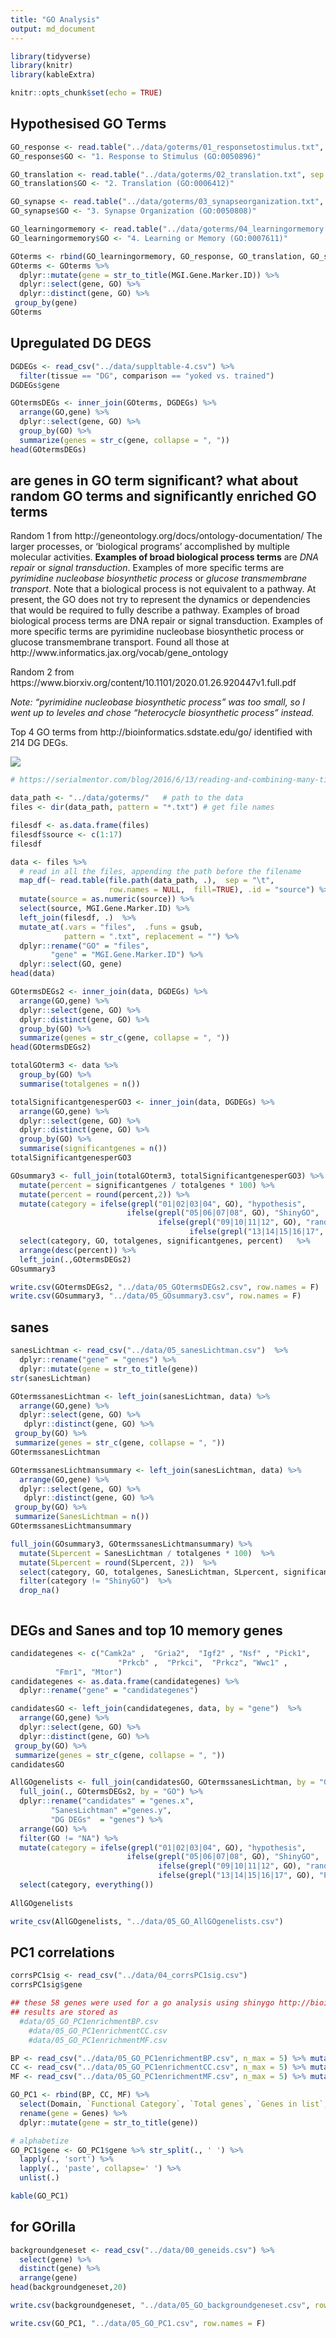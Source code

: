 ```yaml
---
title: "GO Analysis"
output: md_document
---
```


```r
library(tidyverse)
library(knitr)
library(kableExtra)

knitr::opts_chunk$set(echo = TRUE)
```


## Hypothesised GO Terms

```r
GO_response <- read.table("../data/goterms/01_responsetostimulus.txt", sep = "\t", row.names = NULL,  fill=TRUE)
GO_response$GO <- "1. Response to Stimulus (GO:0050896)"

GO_translation <- read.table("../data/goterms/02_translation.txt", sep = "\t", row.names = NULL)
GO_translation$GO <- "2. Translation (GO:0006412)"

GO_synapse <- read.table("../data/goterms/03_synapseorganization.txt", sep = "\t", row.names = NULL)
GO_synapse$GO <- "3. Synapse Organization (GO:0050808)"

GO_learningormemory <- read.table("../data/goterms/04_learningormemory.txt", sep = "\t", row.names = NULL)
GO_learningormemory$GO <- "4. Learning or Memory (GO:0007611)"

GOterms <- rbind(GO_learningormemory, GO_response, GO_translation, GO_synapse)
GOterms <- GOterms %>%
  dplyr::mutate(gene = str_to_title(MGI.Gene.Marker.ID)) %>% 
  dplyr::select(gene, GO) %>% 
  dplyr::distinct(gene, GO) %>% 
 group_by(gene) 
GOterms

```

## Upregulated DG DEGS


```r
DGDEGs <- read_csv("../data/suppltable-4.csv") %>% 
  filter(tissue == "DG", comparison == "yoked vs. trained")
DGDEGs$gene

GOtermsDEGs <- inner_join(GOterms, DGDEGs) %>%
  arrange(GO,gene) %>%
  dplyr::select(gene, GO) %>% 
  group_by(GO) %>%
  summarize(genes = str_c(gene, collapse = ", "))
head(GOtermsDEGs)
```

## are genes in GO term significant? what about random GO terms and significantly enriched GO terms

Random 1 from http://geneontology.org/docs/ontology-documentation/ 
The larger processes, or ‘biological programs’ accomplished by multiple molecular activities. **Examples of broad biological process terms** are _DNA repair_ or _signal transduction_. Examples of more specific terms are _pyrimidine nucleobase biosynthetic process_ or _glucose transmembrane transport_. Note that a biological process is not equivalent to a pathway. At present, the GO does not try to represent the dynamics or dependencies that would be required to fully describe a pathway. Examples of broad biological process terms are DNA repair or signal transduction. Examples of more specific terms are pyrimidine nucleobase biosynthetic process or glucose transmembrane transport. Found all those at http://www.informatics.jax.org/vocab/gene_ontology

Random 2 from https://www.biorxiv.org/content/10.1101/2020.01.26.920447v1.full.pdf


_Note: "pyrimidine nucleobase biosynthetic process" was too small, so I went up to leveles and chose "heterocycle biosynthetic process" instead._

Top 4 GO terms from http://bioinformatics.sdstate.edu/go/ identified with 214 DG DEGs. 

![](../figures/05_GO/Screen Shot 2020-01-30 at 11.19.35 AM.png)


```r
# https://serialmentor.com/blog/2016/6/13/reading-and-combining-many-tidy-data-files-in-R

data_path <- "../data/goterms/"   # path to the data
files <- dir(data_path, pattern = "*.txt") # get file names

filesdf <- as.data.frame(files)
filesdf$source <- c(1:17)
filesdf

data <- files %>%
  # read in all the files, appending the path before the filename
  map_df(~ read.table(file.path(data_path, .),  sep = "\t", 
                      row.names = NULL,  fill=TRUE), .id = "source") %>%
  mutate(source = as.numeric(source)) %>%
  select(source, MGI.Gene.Marker.ID) %>%
  left_join(filesdf, .)  %>% 
  mutate_at(.vars = "files",  .funs = gsub,
            pattern = ".txt", replacement = "") %>%
  dplyr::rename("GO" = "files",
         "gene" = "MGI.Gene.Marker.ID") %>%
  dplyr::select(GO, gene)
head(data)

GOtermsDEGs2 <- inner_join(data, DGDEGs) %>%
  arrange(GO,gene) %>%
  dplyr::select(gene, GO) %>% 
  dplyr::distinct(gene, GO) %>% 
  group_by(GO) %>%
  summarize(genes = str_c(gene, collapse = ", "))
head(GOtermsDEGs2)

totalGOterm3 <- data %>%
  group_by(GO) %>%
  summarise(totalgenes = n())

totalSignificantgenesperGO3 <- inner_join(data, DGDEGs) %>%
  arrange(GO,gene) %>%
  dplyr::select(gene, GO) %>% 
  dplyr::distinct(gene, GO) %>% 
  group_by(GO) %>%
  summarise(significantgenes = n())
totalSignificantgenesperGO3

GOsummary3 <- full_join(totalGOterm3, totalSignificantgenesperGO3) %>%
  mutate(percent = significantgenes / totalgenes * 100) %>%
  mutate(percent = round(percent,2)) %>%
  mutate(category = ifelse(grepl("01|02|03|04", GO), "hypothesis",
                          ifelse(grepl("05|06|07|08", GO), "ShinyGO",
                                 ifelse(grepl("09|10|11|12", GO), "random", 
                                        ifelse(grepl("13|14|15|16|17", GO), "PANTHER", NA))))) %>%
  select(category, GO, totalgenes, significantgenes, percent)   %>%
  arrange(desc(percent)) %>%
  left_join(.,GOtermsDEGs2)
GOsummary3

write.csv(GOtermsDEGs2, "../data/05_GOtermsDEGs2.csv", row.names = F)
write.csv(GOsummary3, "../data/05_GOsummary3.csv", row.names = F)

```



## sanes

```r
sanesLichtman <- read_csv("../data/05_sanesLichtman.csv")  %>% 
  dplyr::rename("gene" = "genes") %>%
  dplyr::mutate(gene = str_to_title(gene))
str(sanesLichtman)

GOtermssanesLichtman <- left_join(sanesLichtman, data) %>%
  arrange(GO,gene) %>%
  dplyr::select(gene, GO) %>% 
   dplyr::distinct(gene, GO) %>% 
 group_by(GO) %>%
 summarize(genes = str_c(gene, collapse = ", "))
GOtermssanesLichtman

GOtermssanesLichtmansummary <- left_join(sanesLichtman, data) %>%
  arrange(GO,gene) %>%
  dplyr::select(gene, GO) %>% 
   dplyr::distinct(gene, GO) %>% 
 group_by(GO) %>%
 summarize(SanesLichtman = n())
GOtermssanesLichtmansummary

full_join(GOsummary3, GOtermssanesLichtmansummary) %>% 
  mutate(SLpercent = SanesLichtman / totalgenes * 100)  %>% 
  mutate(SLpercent = round(SLpercent, 2))  %>% 
  select(category, GO, totalgenes, SanesLichtman, SLpercent, significantgenes, percent) %>% 
  filter(category != "ShinyGO")  %>%
  drop_na()



```

## DEGs and Sanes and top 10 memory genes


```r
candidategenes <- c("Camk2a" ,  "Gria2",  "Igf2" , "Nsf" , "Pick1",
                        "Prkcb" ,  "Prkci",  "Prkcz", "Wwc1" ,
          "Fmr1", "Mtor")
candidategenes <- as.data.frame(candidategenes) %>%
  dplyr::rename("gene" = "candidategenes")

candidatesGO <- left_join(candidategenes, data, by = "gene")  %>%
  arrange(GO,gene) %>%
  dplyr::select(gene, GO) %>% 
  dplyr::distinct(gene, GO) %>% 
 group_by(GO) %>%
 summarize(genes = str_c(gene, collapse = ", "))
candidatesGO

AllGOgenelists <- full_join(candidatesGO, GOtermssanesLichtman, by = "GO") %>% 
  full_join(., GOtermsDEGs2, by = "GO") %>% 
  dplyr::rename("candidates" = "genes.x", 
         "SanesLichtman" ="genes.y", 
         "DG DEGs"  = "genes") %>% 
  arrange(GO) %>%
  filter(GO != "NA") %>%
  mutate(category = ifelse(grepl("01|02|03|04", GO), "hypothesis",
                          ifelse(grepl("05|06|07|08", GO), "ShinyGO",
                                 ifelse(grepl("09|10|11|12", GO), "random", 
                                 ifelse(grepl("13|14|15|16|17", GO), "PANTHER", NA))))) %>%
  select(category, everything())
  
AllGOgenelists 

write_csv(AllGOgenelists, "../data/05_GO_AllGOgenelists.csv")

```

## PC1 correlations

```r
corrsPC1sig <- read_csv("../data/04_corrsPC1sig.csv")
corrsPC1sig$gene

## these 58 genes were used for a go analysis using shinygo http://bioinformatics.sdstate.edu/go/
## results are stored as 
  #data/05_GO_PC1enrichmentBP.csv
	#data/05_GO_PC1enrichmentCC.csv
	#data/05_GO_PC1enrichmentMF.csv

BP <- read_csv("../data/05_GO_PC1enrichmentBP.csv", n_max = 5) %>% mutate(Domain = "BP") 
CC <- read_csv("../data/05_GO_PC1enrichmentCC.csv", n_max = 5) %>% mutate(Domain = "CC") 
MF <- read_csv("../data/05_GO_PC1enrichmentMF.csv", n_max = 5) %>% mutate(Domain = "MF") 

GO_PC1 <- rbind(BP, CC, MF) %>% 
  select(Domain, `Functional Category`, `Total genes`, `Genes in list`, Genes) %>%
  rename(gene = Genes) %>%
  dplyr::mutate(gene = str_to_title(gene))

# alphabetize
GO_PC1$gene <- GO_PC1$gene %>% str_split(., ' ') %>% 
  lapply(., 'sort') %>%  
  lapply(., 'paste', collapse=' ') %>% 
  unlist(.)

kable(GO_PC1) 
```

## for GOrilla

```r
backgroundgeneset <- read_csv("../data/00_geneids.csv") %>% 
  select(gene) %>%
  distinct(gene) %>%
  arrange(gene)
head(backgroundgeneset,20)

write.csv(backgroundgeneset, "../data/05_GO_backgroundgeneset.csv", row.names = F)
```



```r
write.csv(GO_PC1, "../data/05_GO_PC1.csv", row.names = F)
```